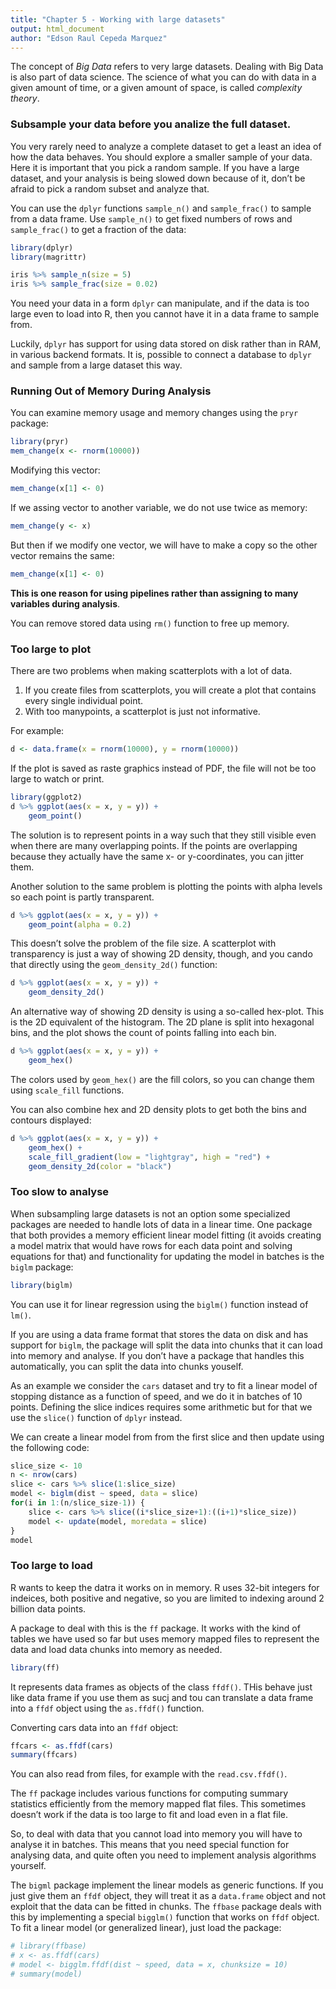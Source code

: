 ```yaml
---
title: "Chapter 5 - Working with large datasets"
output: html_document
author: "Edson Raul Cepeda Marquez"
---
```


The concept of *Big Data* refers to very large datasets. Dealing with Big Data is also part of
data science. 
The science of what you can do with data in a given amount of time, or a given amount of space, is called
*complexity theory*.

### Subsample your data before you analize the full dataset.

You very rarely need to analyze a complete dataset to get a least an idea of how the data behaves.
You should explore a smaller sample of your data. Here it is important that you pick a random sample.
If you have a large dataset, and your analysis is being slowed down because of it, don't be afraid 
to pick a random subset and analyze that.

You can use the `dplyr` functions `sample_n()` and `sample_frac()` to sample from a data frame. 
Use `sample_n()` to get fixed numbers of rows and `sample_frac()` to get a fraction of the data:

```r
library(dplyr)
library(magrittr)

iris %>% sample_n(size = 5)
iris %>% sample_frac(size = 0.02)
```

You need your data in a form `dplyr` can manipulate, and if the data is too large even to load into R, then you cannot have it
in a data frame to sample from.

Luckily, `dplyr` has support for using data stored on disk rather than in RAM, in various backend formats.
It is, possible to connect a database to `dplyr` and sample from a large dataset this way.

### Running Out of Memory During Analysis

You can examine memory usage and memory changes using the `pryr` package:

```r
library(pryr)
mem_change(x <- rnorm(10000))
```

Modifying this vector:

```r
mem_change(x[1] <- 0)
```

If we assing vector to another variable, we do not use twice as memory:

```r
mem_change(y <- x)
```

But then if we modify one vector, we will have to make a copy so the other vector remains the same:

```r
mem_change(x[1] <- 0)
```

**This is one reason for using pipelines rather than assigning to many variables during analysis**.

You can remove stored data using `rm()` function to free up memory.

### Too large to plot

There are two problems when making scatterplots with a lot of data.

1. If you create files from scatterplots, you will create a plot that contains every single individual point.
2. With too manypoints, a scatterplot is just not informative.

For example:

```r
d <- data.frame(x = rnorm(10000), y = rnorm(10000))
```

If the plot is saved as raste graphics instead of PDF, the file will not be too large to watch or print.

```r
library(ggplot2)
d %>% ggplot(aes(x = x, y = y)) +
    geom_point()
```

The solution is to represent points in a way such that they still visible even when there are many overlapping points.
If the points are overlapping because they actually have the same x- or y-coordinates, you can jitter them.

Another solution to the same problem is plotting the points with alpha levels so each point is partly transparent.

```r
d %>% ggplot(aes(x = x, y = y)) +
    geom_point(alpha = 0.2)
```

This doesn't solve the problem of the file size. A scatterplot with transparency is just a way of showing 2D density, though, and you cando that
directly using the `geom_density_2d()` function:

```r
d %>% ggplot(aes(x = x, y = y)) +
    geom_density_2d()
```

An alternative way of showing 2D density is using a so-called hex-plot. 
This is the 2D equivalent of the histogram. The 2D plane is split into hexagonal bins, and the plot shows the count of points falling into each bin.

```r
d %>% ggplot(aes(x = x, y = y)) +
    geom_hex()
```

The colors used by `geom_hex()` are the fill colors, so you can change them using `scale_fill` functions.

You can also combine hex and 2D density plots to get both the bins and contours displayed:

```r
d %>% ggplot(aes(x = x, y = y)) +
    geom_hex() +
    scale_fill_gradient(low = "lightgray", high = "red") +
    geom_density_2d(color = "black")
```

### Too slow to analyse

When subsampling large datasets is not an option some specialized packages are needed to handle lots of data
in a linear time.
One package that both provides a memory efficient linear model fitting (it avoids creating a model matrix that would have rows for each data point and solving equations for that)
and functionality for updating the model in batches is the `biglm` package:

```r
library(biglm)
```

You can use it for linear regression using the `biglm()` function instead of `lm()`.

If you are using a data frame format that stores the data on disk and has support for `biglm`, the package will split the data into chunks that it can load into memory and analyse.
If you don't have  a package that handles this automatically, you can split the data into chunks youself.

As an example we consider the `cars` dataset and try to fit a linear model of stopping distance as a function of speed, and we do it in batches of 10 points.
Defining the slice indices requires some arithmetic but for that we use the `slice()` function of `dplyr` instead.

We can create a linear model from from the first slice and then update using the following code:

```r
slice_size <- 10
n <- nrow(cars)
slice <- cars %>% slice(1:slice_size)
model <- biglm(dist ~ speed, data = slice)
for(i in 1:(n/slice_size-1)) {
    slice <- cars %>% slice((i*slice_size+1):((i+1)*slice_size))
    model <- update(model, moredata = slice)
}
model
```

### Too large to load

R wants to keep the datra it works on in memory. 
R uses 32-bit integers for indeices, both positive and negative, so you are limited to indexing around 2 billion data points.

A package to deal with this is the `ff` package.
It works with the kind of tables we have used so far but uses memory mapped files to represent the data and load data chunks into memory as needed.

```r
library(ff)
```

It represents data frames as objects of the class `ffdf()`. THis behave just like data frame if you use them as sucj and tou can translate a data frame into a `ffdf` object
using the `as.ffdf()` function.

Converting cars data into an `ffdf` object:

```r
ffcars <- as.ffdf(cars)
summary(ffcars)
```

You can also read from files, for example with the  `read.csv.ffdf()`.

The `ff` package includes various functions for computing summary statistics efficiently from the memory mapped flat files.
This sometimes doesn't work if the data is too large to fit and load even in a flat file.

So, to deal with data that you cannot load into memory you will have to analyse it in batches.
This means that you need special function for analysing data, and quite often you need to implement analysis algorithms yourself.

The `bigml` package implement the linear models as generic functions. If you just give them an `ffdf` object, they will treat it as a `data.frame` object and not exploit that
the data can be fitted in chunks.
The `ffbase` package deals with this by implementing a special `bigglm()` function that works on `ffdf` object.
To fit a linear model (or generalized linear), just load the package:

```r
# library(ffbase)
# x <- as.ffdf(cars)
# model <- bigglm.ffdf(dist ~ speed, data = x, chunksize = 10)
# summary(model)
```






